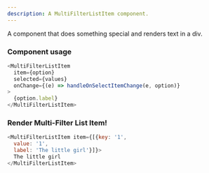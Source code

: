 ```yaml
---
description: A MultiFilterListItem component.
---
```



A component that does something special and renders text in a div.

### Component usage
```js
<MultiFilterListItem
  item={option}
  selected={values}
  onChange={(e) => handleOnSelectItemChange(e, option)}
>
  {option.label}
</MultiFilterListItem>
```

### Render Multi-Filter List Item!

```js live
<MultiFilterListItem item={[{key: '1',
  value: '1',
  label: 'The little girl'}]}>
  The little girl
</MultiFilterListItem>
```
